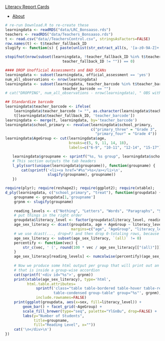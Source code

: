 <nav class="navbar navbar-inverse navbar-fixed-bottom" role="navigation">
  <div class="container-fluid">
<a class="navbar-brand active" href="index.html">Literacy Report Cards</a>
 <ul class="nav navbar-nav">
<li><a href="about.html">About</a></li>
</ul>
</nav></div>


<link rel="stylesheet" href="http://netdna.bootstrapcdn.com/bootstrap/3.0.3/css/bootstrap.min.css" type="text/css" media="screen,projection" />
<link rel="stylesheet" href="http://code.jquery.com/ui/1.10.3/themes/smoothness/jquery-ui.css">

```r
# re-run Download.R to re-create these
learningdata <- readRDS("data/LRC_Bonsaaso.rds")
teachers <- readRDS("data/Teachers_Bonsaaso.rds")
t <- read.csv("data//TeachersControl.csv", stringsAsFactors=FALSE)
row.names(t) <- t$teacher_fallback_ID
slugify <- function(s) { paste(unlist(str_extract_all(s, '[a-z0-9A-Z]+')), collapse="") }
```

```r
stopifnot(nrow(subset(learningdata, !teacher_fallback_ID %in% t$teacher_fallback_ID &
                          teacher_fallback_ID != "")) == 0)

#### DROP Unofficial Assessments and BAD SCANs
learningdata <- subset(learningdata, official_assessment == 'yes')
num_all_observations <- nrow(learningdata)
learningdata <- subset(learningdata, teacher_barcode %in% t$teacher_barcode |
                          teacher_barcode == "")
# cat("DROPPING", num_all_observations - nrow(learningdata), " OBS with BAD SCANS.")

## Standardize barcode
learningdata$teacher_barcode <- ifelse(
    learningdata$teacher_barcode != "", as.character(learningdata$teacher_barcode), 
    t[learningdata$teacher_fallback_ID, 'teacher_barcode'])
learningdata <- merge(t, learningdata, by='teacher_barcode')
learningdata$school_primary <- revalue(learningdata$school_primary,
                                       c("primary_three" = "Grade 3",
                                         "primary_four" = "Grade 4"))
learningdata$AgeGroup <- cut(learningdata$age, 
                             breaks=c(5, 9, 11, 14, 18), 
                             labels=c("6-9", "10-11", "12-14", "15-17"))

```

<div id="content-wrapper" class="container container-fluid"><div id="tabs">
  <ul>
```r
learningdata$groupname <- sprintf("%s, %s group", learningdata$school_primary, learningdata$treat)
# This section outputs the tab headers
l_ply(sort(unique(learningdata$groupname)), function(groupname) {
    cat(sprintf('<li><a href="#%s">%s</a></li>\n', 
                slugify(groupname), groupname))
})
```
  </ul>


```r
require(plyr); require(reshape2); require(ggplot2); require(xtable);
d_ply(learningdata, c("school_primary", "treat"), function(groupdata) {
    groupname <- groupdata[1,'groupname']
    grpnm <- slugify(groupname)
    
    reading_levels <- c("Nothing", "Letters", "Words", "Paragraphs", "Story")
    # put things in the right order
    groupdata$literacy_level <- factor(groupdata$literacy_level, reading_levels)
    age_sex_literacy <- dcast(groupdata, age + AgeGroup ~ literacy_level, length,
                              margins=c("age", "AgeGroup", "literacy_level"), drop=F)
    # we use dcast(..., drop=F) and then drop 0-totaling rows, because we want all columns
    age_sex_literacy <- subset(age_sex_literacy, `(all)` != 0)
    percentify <- function(vec) { 
        str_c(vec, ' (', round(100 * vec / age_sex_literacy[["(all)"]]), '%)')
    }
    age_sex_literacy[reading_levels] <- numcolwise(percentify)(age_sex_literacy[reading_levels])
    
    # Now we produce some html output per group that will print out an html table
    # that is inside a group-wise accordion
    cat(sprintf('<div id="%s">', grpnm))
    print(xtable(age_sex_literacy), type='html', 
          html.table.attributes=
              sprintf('class="table table-bordered table-hover table-responsive 
                      table-condensed group-table" group="%s"', grpnm),
              include.rownames=FALSE)
    print(ggplot(groupdata, aes(x=sex, fill=literacy_level)) + 
        geom_bar() + facet_grid(~AgeGroup) + 
        scale_fill_brewer(type="seq", palette="YlGnBu", drop=FALSE) + 
        labs(y="Number of Students", 
             title=groupname, 
             fill="Reading Level", x=""))
    cat('\n</div>\n')
})
```

</div></div>
<script src="http://ajax.googleapis.com/ajax/libs/jquery/1.10.2/jquery.min.js"></script>
<script src="http://ajax.googleapis.com/ajax/libs/jqueryui/1.10.3/jquery-ui.min.js"></script>
<script type="text/javascript"> (function($) { $( "#tabs" ).tabs(); })(jQuery); </script>